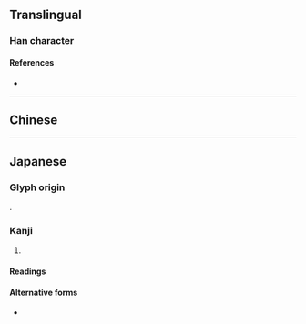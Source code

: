 {{character info/new}}
{{also|俁|保}}
==Translingual==

===Han character===
{{Han char|rn=9|rad=人|as=07|sn=9|four=2623.4|canj=ORMK|ids=⿰亻吴}}

====References====
* {{Han ref|kx=0106.041|dkj=00718|hdz=10160.030|uh=4FE3|ud=20451}}

----

==Chinese==
{{zh-see|俁}}

----

==Japanese==

===Glyph origin===
{{ja-etym-kokuji}}.

===Kanji===
{{ja-kanji|grade=n|rs=人07}}

# {{defn|lang=ja|sort=人07}}

====Readings====
{{ja-readings
|kun=また-
}}

====Alternative forms====
* {{ja-l|股}}